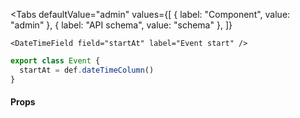 
<Tabs
  defaultValue="admin"
  values={[
    { label: "Component", value: "admin" },
    { label: "API schema", value: "schema" },
  ]}
>
  <TabItem value="admin">

```tsx
<DateTimeField field="startAt" label="Event start" />
```

  </TabItem>
  <TabItem value="schema">

```ts
export class Event {
  startAt = def.dateTimeColumn()
}
```

  </TabItem>
</Tabs>

#### Props

<PropsTable>
  <SharedProps.field required />
  <SharedProps.label required />
</PropsTable>
